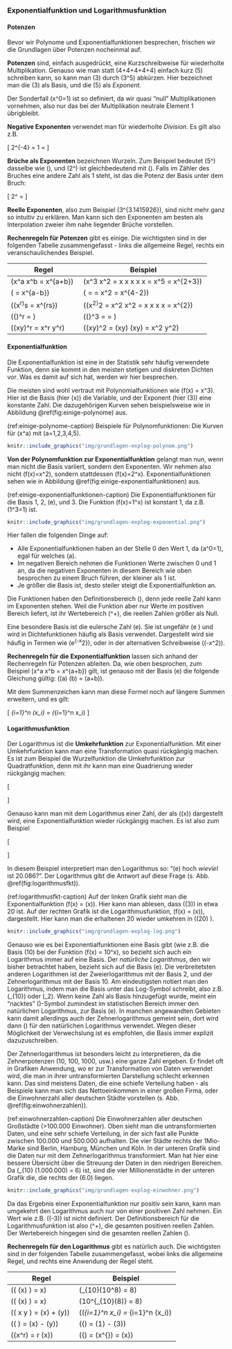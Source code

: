 ### Exponentialfunktion und Logarithmusfunktion

#### Potenzen

Bevor wir Polynome und Exponentialfunktionen besprechen, frischen wir die Grundlagen über Potenzen nocheinmal auf.

**Potenzen** sind, einfach ausgedrückt, eine Kurzschreibweise für wiederholte Multiplikation. Genauso wie man statt \(4+4+4+4+4\) einfach kurz \(5\cdot 4\) schreiben kann, so kann man \(3\cdot 3\cdot 3\cdot 3\cdot 3\) durch \(3^5\) abkürzen. Hier bezeichnet man die \(3\) als Basis, und die \(5\) als *Exponent.*

Der Sonderfall \(x^0=1\) ist so definiert, da wir quasi "null" Multiplikationen vornehmen, also nur das bei der Multiplikation neutrale Element 1 übrigbleibt.

**Negative Exponenten** verwendet man für wiederholte *Division.* Es gilt also z.B.

\[ 2^{-4} = 1 \div 2 \div 2 \div 2 \div 2 = \frac{1}{2^4} \]

**Brüche als Exponenten** bezeichnen Wurzeln. Zum Beispiel bedeutet \(5^\frac{1}{2}\) dasselbe wie \(\sqrt{5}\), und \(2^\frac{1}{3}\) ist gleichbedeutend mit \(\sqrt[3]{2}\).
Falls im Zähler des Bruches eine andere Zahl als 1 steht, ist das die Potenz der Basis unter dem Bruch:

\[ 2^\frac{3}{4} = \sqrt[4]{2^3} \]

**Reelle Exponenten**, also zum Beispiel \(3^{3.1415926\ldots}\), sind nicht mehr ganz so intuitiv zu erklären. Man kann sich den Exponenten am besten als Interpolation zweier ihm nahe liegender Brüche vorstellen.

**Rechenregeln für Potenzen** gibt es einige. Die wichtigsten sind in der folgenden Tabelle zusammengefasst - links die allgemeine Regel, rechts ein veranschaulichendes Beispiel.

| Regel                                            | Beispiel                                                                             |
| ------------------------------------------------ | ------------------------------------------------------------------------------------ |
| \(x^a \cdot x^b = x^{a+b}\)                      | \(x^3 \cdot x^2 = x \cdot x \cdot x \cdot x \cdot x = x^5 = x^{2+3}\)                |
| \(\frac{x^a}{x^b} = x^{a-b}\)                    | \(\frac{x^4}{x^2} = \frac{x \cdot x \cdot x \cdot x}{x \cdot x} = x^2 = x^{4-2}\)    |
| \((x^r)^s = x^{r\cdot s}\)                       | \((x^2)^2 = x^2 \cdot x^2 = x \cdot x \cdot x \cdot x = x^{2\cdot 2}\)               |
| \(\left(\frac{x}{y}\right)^r = \frac{x^r}{y^r}\) | \(\left(\frac{x}{y}\right)^3 = \frac{x}{y}\frac{x}{y}\frac{x}{y} = \frac{x^3}{y^3}\) |
| \((x\cdot y)^r = x^r \cdot y^r\)                 | \((x\cdot y)^2 = (x\cdot y) \cdot (x\cdot y) = x^2 y^2\)                             |

#### Exponentialfunktion

Die Exponentialfunktion ist eine in der Statistik sehr häufig verwendete Funktion, denn sie kommt in den meisten stetigen und diskreten Dichten vor. Was es damit auf sich hat, werden wir hier besprechen.

Die meisten sind wohl vertraut mit Polynomialfunktionen wie \(f(x) = x^3\). Hier ist die Basis (hier \(x\)) die Variable, und der Exponent (hier \(3\)) eine konstante Zahl. Die dazugehörigen Kurven sehen beispielsweise wie in Abbildung \@ref(fig:einige-polynome) aus.

(ref:einige-polynome-caption) Beispiele für Polynomfunktionen: Die Kurven für \(x^a\) mit \(a=1,2,3,4,5\).

```r
knitr::include_graphics("img/grundlagen-explog-polynom.png")
```

**Von der Polynomfunktion zur Exponentialfunktion** gelangt man nun, wenn man nicht die Basis variiert, sondern den Exponenten. Wir nehmen also nicht \(f(x)=x^2\), sondern stattdessen \(f(x)=2^x\). Exponentialfunktionen sehen wie in Abbildung \@ref(fig:einige-exponentialfunktionen) aus.

(ref:einige-exponentialfunktionen-caption) Die Exponentialfunktionen für die Basis 1, 2, \(e\), und 3. Die Funktion \(f(x)=1^x\) ist konstant 1, da z.B. \(1^3=1\) ist.

```r
knitr::include_graphics("img/grundlagen-explog-exponential.png")
```

Hier fallen die folgenden Dinge auf:

- Alle Exponentialfunktionen haben an der Stelle 0 den Wert 1, da \(a^0=1\), egal für welches \(a\).
- Im negativen Bereich nehmen die Funktionen Werte zwischen 0 und 1 an, da die negativen Exponenten in diesem Bereich wie oben besprochen zu einem Bruch führen, der kleiner als 1 ist.
- Je größer die Basis ist, desto steiler steigt die Exponentialfunktion an.

Die Funktionen haben den Definitionsbereich \(\mathbb{R}\), denn jede reelle Zahl kann im Exponenten stehen. Weil die Funktion aber nur Werte im positiven Bereich liefert, ist ihr Wertebereich \(\mathbb{R}^+\), die reellen Zahlen größer als Null.

Eine besondere Basis ist die eulersche Zahl \(e\). Sie ist ungefähr \(e \approx 2.71828\) und wird in Dichtefunktionen häufig als Basis verwendet. Dargestellt wird sie häufig in Termen wie \(e^{-\frac{1}{2}x^2}\), oder in der alternativen Schreibweise \(\exp (-\frac{1}{2}x^2)\).

**Rechenregeln für die Exponentialfunktion** lassen sich anhand der Rechenregeln für Potenzen ableiten. Da, wie oben besprochen, zum Beispiel \(x^a \cdot x^b = x^{a+b}\) gilt, ist genauso mit der Basis \(e\) die folgende Gleichung gültig: \(\exp (a) \cdot \exp (b) = \exp (a+b)\).

Mit dem Summenzeichen kann man diese Formel noch auf längere Summen erweitern, und es gilt:

\[ \prod_{i=1}^n \exp (x_i) = \exp (\sum_{i=1}^n x_i) \]

#### Logarithmusfunktion

Der Logarithmus ist die **Umkehrfunktion** zur Exponentialfunktion. Mit einer Umkehrfunktion kann man eine Transformation quasi rückgängig machen. Es ist zum Beispiel die Wurzelfunktion die Umkehrfunktion zur Quadratfunktion, denn mit ihr kann man eine Quadrierung wieder rückgängig machen:

\[ \begin{aligned} 3^2 &= 9 \\ \sqrt{9} &= 3 \end{aligned} \]

Genauso kann man mit dem Logarithmus einer Zahl, der als \(\log (x)\) dargestellt wird, eine Exponentialfunktion wieder rückgängig machen. Es ist also zum Beispiel

\[ \begin{aligned} \exp (3) &\approx 20.086 \\ \log (20.086) &\approx 3 \end{aligned} \]

In diesem Beispiel interpretiert man den Logarithmus so: "\(e\) hoch *wieviel* ist 20.086?". Der Logarithmus gibt die Antwort auf diese Frage (s. Abb. \@ref(fig:logarithmusfkt)).

(ref:logarithmusfkt-caption) Auf der linken Grafik sieht man die Exponentialfunktion \(f(x) = \exp (x)\). Hier kann man ablesen, dass \(\exp (3)\) in etwa 20 ist. Auf der rechten Grafik ist die Logarithmusfunktion, \(f(x) = \log (x)\), dargestellt. Hier kann man die erhaltenen 20 wieder umkehren in \(\log (20) \approx 3\).

```r
knitr::include_graphics("img/grundlagen-explog-log.png")
```

Genauso wie es bei Exponentialfunktionen eine Basis gibt (wie z.B. die Basis \(10\) bei der Funktion \(f(x) = 10^x\), so bezieht sich auch ein Logarithmus immer auf eine Basis. Der *natürliche Logarithmus*, den wir bisher betrachtet haben, bezieht sich auf die Basis \(e\). Die verbreitetsten anderen Logarithmen ist der Zweierlogarithmus mit der Basis 2, und der Zehnerlogarithmus mit der Basis 10. Am eindeutigsten notiert man den Logarithmus, indem man die Basis unter das Log-Symbol schreibt, also z.B. \(\log_{10}\) oder \(\log_2\). Wenn keine Zahl als Basis hinzugefügt wurde, meint ein "nacktes" \(\log\)-Symbol zumindest im statistischen Bereich immer den natürlichen Logarithmus, zur Basis \(e\). In manchen angewandten Gebieten kann damit allerdings auch der Zehnerlogarithmus gemeint sein, dort wird dann \(\ln\) für den natürlichen Logarithmus verwendet. Wegen dieser Möglichkeit der Verwechslung ist es empfohlen, die Basis immer explizit dazuzuschreiben.

Der Zehnerlogarithmus ist besonders leicht zu interpretieren, da die Zehnerpotenzen (10, 100, 1000, usw.) eine ganze Zahl ergeben. Er findet oft in Grafiken Anwendung, wo er zur Transformation von Daten verwendet wird, die man in ihrer untransformierten Darstellung schlecht erkennen kann. Das sind meistens Daten, die eine schiefe Verteilung haben - als Beispiele kann man sich das Nettoeinkommen in einer großen Firma, oder die Einwohnerzahl aller deutschen Städte vorstellen (s. Abb. \@ref(fig:einwohnerzahlen)).

(ref:einwohnerzahlen-caption) Die Einwohnerzahlen aller deutschen Großstädte (>100.000 Einwohner). Oben sieht man die untransformierten Daten, und eine sehr schiefe Verteilung, in der sich fast alle Punkte zwischen 100.000 und 500.000 aufhalten. Die vier Städte rechts der 1Mio-Marke sind Berlin, Hamburg, München und Köln. In der unteren Grafik sind die Daten nur mit dem Zehnerlogarithmus transformiert. Man hat hier eine bessere Übersicht über die Streuung der Daten in den niedrigen Bereichen. Da \(\log_{10} (1.000.000) = 6\) ist, sind die vier Millionenstädte in der unteren Grafik die, die rechts der \(6.0\) liegen.

```r
knitr::include_graphics("img/grundlagen-explog-einwohner.png")
```

Da das Ergebnis einer Exponentialfunktion nur positiv sein kann, kann man umgekehrt den Logarithmus auch nur von einer positiven Zahl nehmen. Ein Wert wie z.B. \(\log (-3)\) ist nicht definiert. Der Definitionsbereich für die Logarithmusfunktion ist also \(\mathbb{R}^+\), die gesamten positiven reellen Zahlen. Der Wertebereich hingegen sind die gesamten reellen Zahlen \(\mathbb{R}\).

**Rechenregeln für den Logarithmus** gibt es natürlich auch. Die wichtigsten sind in der folgenden Tabelle zusammengefasst, wobei links die allgemeine Regel, und rechts eine Anwendung der Regel steht.

| Regel                                          | Beispiel                                                            |
| ---------------------------------------------- | ------------------------------------------------------------------- |
| \(\log \left( \exp (x) \right) = x\)           | \(\log_{10}(10^8) = 8\)                                             |
| \(\exp \left( \log (x) \right) = x\)           | \(10^{\log_{10}(8)} = 8\)                                           |
| \(\log ( x \cdot y ) = \log (x) + \log (y)\)   | \(\log (\prod_{i=1}^n x_i) = \sum_{i=1}^n \log (x_i)\)              |
| \(\log ( \frac{x}{y} ) = \log (x) - \log (y)\) | \(\log (\frac{1}{3}) = \log (1) - \log (3)\)                        |
| \(\log (x^r) = r \cdot \log (x)\)              | \(\log (\sqrt{x}) = \log (x^{\frac{1}{2}}) = \frac{1}{2} \log (x)\) |